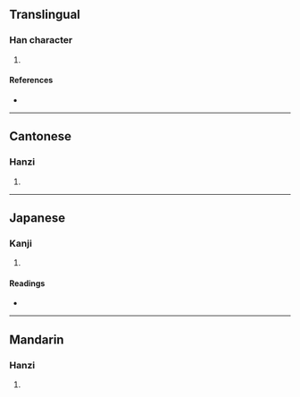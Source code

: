 {{character info/new}}
==Translingual==

===Han character===
{{Han char|rn=85|rad=水|as=10|sn=13|four=32136|canj=EUMI|ids=⿰氵蚩}}

# {{defn|Han|sort=水10}}

====References====
* {{Han ref|kx=0642.220|dkj=18025|hdz=31710.080|uh=6ECD|ud=28365|bh=DE56|bd=56918}}

----

==Cantonese==

===Hanzi===
{{yue-hanzi|jyut=|y=chi5, ji6}}

# {{defn|lang=yue|sort=水10}}

----

==Japanese==

===Kanji===
{{ja-kanji|grade=|rs=水10}}

# {{defn|lang=ja|sort=水10}}

====Readings====
* {{ja-readings|on=[[ち]] (chi), [[じ]] (ji)|kun=}}

----

==Mandarin==

===Hanzi===
{{cmn-hanzi|pin=[[zhì]] ([[zhi4]])|wg=chih<sup>4</sup>}}

# {{defn|lang=cmn|sort=水10}}